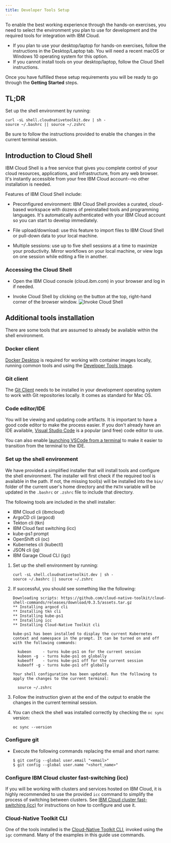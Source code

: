 ```yaml
---
title: Developer Tools Setup
---
```


To enable the best working experience through the hands-on exercises, you
need to select the environment you plan to use for development and the required tools for integration with IBM Cloud.

- If you plan to use your desktop/laptop for hands-on exercises, follow
 the instructions in the Desktop/Laptop tab. You will need a recent macOS or
  Windows 10 operating system for this option.
- If you cannot install tools on your desktop/laptop, follow the Cloud Shell
 instructions.

Once you have fulfilled these setup requirements you will be ready to
go through the **Getting Started** steps.

## TL;DR

Set up the shell environment by running:

```shell
curl -sL shell.cloudnativetoolkit.dev | sh -
source ~/.bashrc || source ~/.zshrc

```

Be sure to follow the instructions provided to enable the changes in the current terminal session.


<Tabs>

<Tab label="Cloud Shell">

## Introduction to Cloud Shell

IBM Cloud Shell is a free service that gives you complete control of your cloud resources, applications, and
infrastructure, from any web browser. It's instantly accessible from your free IBM Cloud account--no other installation
is needed.

Features of IBM Cloud Shell include:

- Preconfigured environment: IBM Cloud Shell provides a curated, cloud-based workspace with dozens of preinstalled tools
  and programming languages. It's automatically authenticated with your IBM Cloud account so you can start to develop
  immediately.

- File upload/download: use this feature to import files to IBM Cloud Shell or pull-down data to your local machine.

- Multiple sessions: use up to five shell sessions at a time to maximize your productivity. Mirror workflows on your
  local machine, or view logs on one session while editing a file in another.

### Accessing the Cloud Shell

- Open the IBM Cloud console (cloud.ibm.com) in your browser and log in if needed.

- Invoke Cloud Shell by clicking on the button at the top, right-hand corner of the browser window.
    ![Invoke Cloud Shell](./images/invokecloudshell.png)

</Tab>

<Tab label="Desktop/Laptop">

## Additional tools installation

There are some tools that are assumed to already be available within the shell environment.

### Docker client

[Docker Desktop](https://www.docker.com/products/docker-desktop) is required for working with container images locally, running common tools and using the [Developer Tools Image](https://cloud-native-toolkit.github.io/ibm-garage-developer-guide/guides/tools-image).

### Git client

The [Git Client](https://git-scm.com/) needs to be installed in your development operating system to work with Git repositories locally. It comes as standard for Mac OS.

### Code editor/IDE

You will be viewing and updating code artifacts. It is important to have a good code editor to make the process easier.
If you don't already have an IDE available, [Visual Studio Code](https://code.visualstudio.com/download) is a popular
(and free) code editor to use.

You can also enable [launching VSCode from a terminal](https://code.visualstudio.com/docs/setup/mac#_launching-from-the-command-line) to
make it easier to transition from the terminal to the IDE.

</Tab>

</Tabs>

### Set up the shell environment

We have provided a simplified installer that will install tools and configure the shell environment. The
installer will first check if the required tool is available in the path. If not, the missing tool(s) will be
installed into the `bin/` folder of the current user's home directory and the `PATH` variable will be updated in the
`.bashrc` or `.zshrc` file to include that directory.

The following tools are included in the shell installer:

- IBM Cloud cli (ibmcloud)
- ArgoCD cli (argocd)
- Tekton cli (tkn)
- IBM Cloud fast switching (icc)
- kube-ps1 prompt
- OpenShift cli (oc)
- Kubernetes cli (kubectl)
- JSON cli (jq)
- IBM Garage Cloud CLI (igc)

1. Set up the shell environment by running:
    ```shell
    curl -sL shell.cloudnativetoolkit.dev | sh -
    source ~/.bashrc || source ~/.zshrc

    ```

2. If successful, you should see something like the following:
    ```
    Downloading scripts: https://github.com/cloud-native-toolkit/cloud-shell-commands/releases/download/0.3.5/assets.tar.gz
    ** Installing argocd cli
    ** Installing tkn cli
    ** Installing kube-ps1
    ** Installing icc
    ** Installing Cloud-Native Toolkit cli

    kube-ps1 has been installed to display the current Kubernetes context and namespace in the prompt. It can be turned on and off with the following commands:

      kubeon     - turns kube-ps1 on for the current session
      kubeon -g  - turns kube-ps1 on globally
      kubeoff    - turns kube-ps1 off for the current session
      kubeoff -g - turns kube-ps1 off globally

    Your shell configuration has been updated. Run the following to apply the changes to the current terminal:

      source ~/.zshrc
    ```

3. Follow the instruction given at the end of the output to enable the changes in the current terminal session.

4. You can check the shell was installed correctly by checking the `oc sync` version:
    ```shell
    oc sync --version
    ```

### Configure git

- Execute the following commands replacing the email and short name:

    ```shell
    $ git config --global user.email "<email>"
    $ git config --global user.name "<short_name>"
    ```

### Configure IBM Cloud cluster fast-switching (icc)

If you will be working with clusters and services hosted on IBM Cloud, it is highly recommended to use the provided `icc`
command to simplify the process of switching between clusters. See [IBM Cloud cluster fast-switching (icc)](/getting-started/icc/) for instructions on how to configure and use it.

### Cloud-Native Toolkit CLI

One of the tools installed is the [Cloud-Native Toolkit CLI](/getting-started/cli), invoked using the `igc` command. Many of the examples in this guide use commands.
